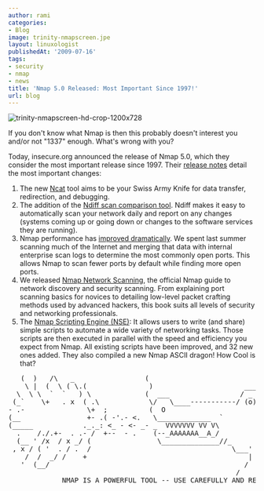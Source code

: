 ```yaml
---
author: rami
categories:
- Blog
image: trinity-nmapscreen.jpe
layout: linuxologist
publishedAt: '2009-07-16'
tags:
- security
- nmap
- news
title: 'Nmap 5.0 Released: Most Important Since 1997!'
url: blog
---
```


![trinity-nmapscreen-hd-crop-1200x728](/assets/images/content/blog/trinity-nmapscreen.jpeg)

If you don't know what Nmap is then this probably doesn't interest you and/or not "1337" enough. What's wrong with you?

Today, insecure.org announced the release of Nmap 5.0, which they consider the most important release since 1997\. Their [release notes](http://nmap.org/5/) detail the most important changes:

1. The new [Ncat]( http://nmap.org/ncat/ ) tool aims to be your Swiss Army Knife for data transfer, redirection, and debugging.
2. The addition of the [Ndiff scan comparison tool]( http://nmap.org/ndiff ). Ndiff makes it easy to automatically scan your network daily and report on any changes (systems coming up or going down or changes to the software services they are running).
3. Nmap performance has [improved dramatically]( http://nmap.org/5#changes-performance ). We spent last summer scanning much of the Internet and merging that data with internal enterprise scan logs to determine the most commonly open ports. This allows Nmap to scan fewer ports by default while finding more open ports.
4. We released [Nmap Network Scanning]( http://nmap.org/book ), the official Nmap guide to network discovery and security scanning. From explaining port scanning basics for novices to detailing low-level packet crafting methods used by advanced hackers, this book suits all levels of security and networking professionals.
5. The [Nmap Scripting Engine \(NSE\)]( http://nmap.org/book/nse.html ): It allows users to write (and share) simple scripts to automate a wide variety of networking tasks. Those scripts are then executed in parallel with the speed and efficiency you expect from Nmap. All existing scripts have been improved, and 32 new ones added.
They also compiled a new Nmap ASCII dragon! How Cool is that?

<pre>
   (  )   /\   _                 (
    \ |  (  \ ( \.(               )                      _____
  \  \ \  `  `   ) \             (  ___                 / _   \
 (_`    \+   . x  ( .\            \/   \____-----------/ (o)   \_
- .-               \+  ;          (  O                           \____
(__                +- .( -'.- <.   \_____________  `              \  /
(_____            ._._: <_ - <- _- _  VVVVVVV VV V\                \/
  .    /./.+-  . .- /  +--  - .    (--_AAAAAAA__A_/                |
  (__ ' /x  / x _/ (                \______________//_              \_______
 , x / ( '  . / .  /                                  \___'          \     /
    /  /  _/ /    +                                       |           \   /
   '  (__/                                               /              \/
                                                       /                  \
             NMAP IS A POWERFUL TOOL -- USE CAREFULLY AND RESPONSIBLY
   </pre>